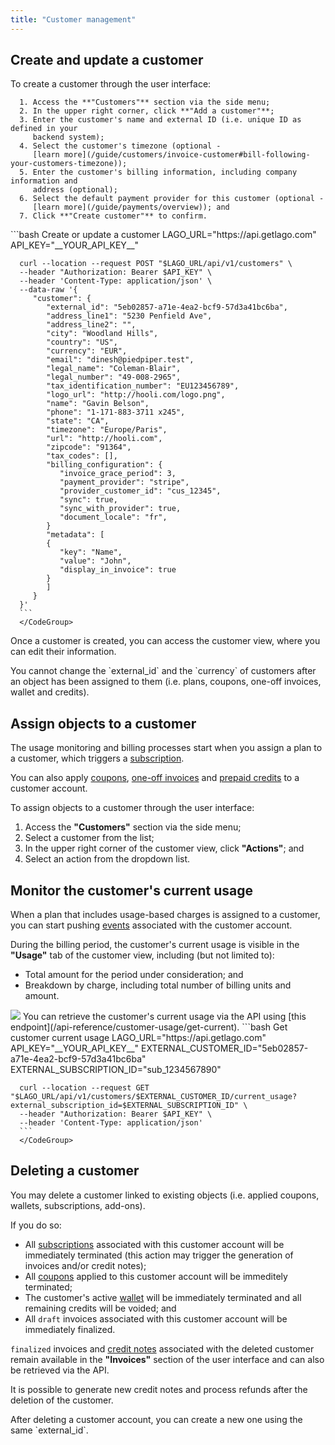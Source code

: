 ```yaml
---
title: "Customer management"
---
```


## Create and update a customer[](#create-and-update-a-customer "Direct link to heading")
<Tabs>
  <Tab title="Dashboard">
      To create a customer through the user interface:

      1. Access the **"Customers"** section via the side menu;
      2. In the upper right corner, click **"Add a customer"**;
      3. Enter the customer's name and external ID (i.e. unique ID as defined in your
         backend system);
      4. Select the customer's timezone (optional -
         [learn more](/guide/customers/invoice-customer#bill-following-your-customers-timezone));
      5. Enter the customer's billing information, including company information and
         address (optional);
      6. Select the default payment provider for this customer (optional -
         [learn more](/guide/payments/overview)); and
      7. Click **"Create customer"** to confirm.

  </Tab>
  <Tab title="API">
      <CodeGroup>
      ```bash Create or update a customer
      LAGO_URL="https://api.getlago.com"
      API_KEY="__YOUR_API_KEY__"

      curl --location --request POST "$LAGO_URL/api/v1/customers" \
      --header "Authorization: Bearer $API_KEY" \
      --header 'Content-Type: application/json' \
      --data-raw '{
         "customer": {
            "external_id": "5eb02857-a71e-4ea2-bcf9-57d3a41bc6ba",
            "address_line1": "5230 Penfield Ave",
            "address_line2": "",
            "city": "Woodland Hills",
            "country": "US",
            "currency": "EUR",
            "email": "dinesh@piedpiper.test",
            "legal_name": "Coleman-Blair",
            "legal_number": "49-008-2965",
            "tax_identification_number": "EU123456789",
            "logo_url": "http://hooli.com/logo.png",
            "name": "Gavin Belson",
            "phone": "1-171-883-3711 x245",
            "state": "CA",
            "timezone": "Europe/Paris",
            "url": "http://hooli.com",
            "zipcode": "91364",
            "tax_codes": [],
            "billing_configuration": {
               "invoice_grace_period": 3,
               "payment_provider": "stripe",
               "provider_customer_id": "cus_12345",
               "sync": true,
               "sync_with_provider": true,
               "document_locale": "fr",
            }
            "metadata": [
            {
               "key": "Name",
               "value": "John",
               "display_in_invoice": true
            }
            ]
         }
      }'
      ```
      </CodeGroup>
  </Tab>
</Tabs>

Once a customer is created, you can access the customer view, where you can edit their information.

<Warning>
  You cannot change the `external_id` and the `currency` of customers after an object has been
  assigned to them (i.e. plans, coupons, one-off invoices, wallet and credits).
</Warning>

## Assign objects to a customer[](#assign-objects-to-a-customer "Direct link to heading")

The usage monitoring and billing processes start when you assign a plan to a
customer, which triggers a [subscription](/guide/subscriptions/assign-plan).

You can also apply [coupons](/guide/coupons), [one-off invoices](/guide/one-off-invoices/create-one-off-invoices) and
[prepaid credits](/guide/prepaid-credits) to a customer account.

To assign objects to a customer through the user interface:

1. Access the **"Customers"** section via the side menu;
2. Select a customer from the list;
3. In the upper right corner of the customer view, click **"Actions"**; and
4. Select an action from the dropdown list.

## Monitor the customer's current usage[](#monitor-the-customers-current-usage "Direct link to heading")

When a plan that includes usage-based charges is assigned to a customer, you can
start pushing [events](/guide/events/ingesting-usage) associated with the customer account.

During the billing period, the customer's current usage is visible in the
**"Usage"** tab of the customer view, including (but not limited to):

- Total amount for the period under consideration; and
- Breakdown by charge, including total number of billing units and amount.

<Tabs>
  <Tab title="Dashboard">
   <Frame caption="Fetch customer's current usage">
      <img src="/guide/images/customer-current-usage-28893d7bd2e44ae054012ffa8e3cc69b.png" />
    </Frame>
  </Tab>
  <Tab title="API">
   You can retrieve the customer's current usage via the API using [this endpoint](/api-reference/customer-usage/get-current).
      <CodeGroup>
      ```bash Get customer current usage
      LAGO_URL="https://api.getlago.com"
      API_KEY="__YOUR_API_KEY__"
      EXTERNAL_CUSTOMER_ID="5eb02857-a71e-4ea2-bcf9-57d3a41bc6ba"
      EXTERNAL_SUBSCRIPTION_ID="sub_1234567890"

      curl --location --request GET "$LAGO_URL/api/v1/customers/$EXTERNAL_CUSTOMER_ID/current_usage?external_subscription_id=$EXTERNAL_SUBSCRIPTION_ID" \
      --header "Authorization: Bearer $API_KEY" \
      --header 'Content-Type: application/json'
      ```
      </CodeGroup>
  </Tab>
</Tabs>


## Deleting a customer
You may delete a customer linked to existing objects (i.e. applied coupons, wallets, subscriptions, add-ons).

If you do so:
- All [subscriptions](/guide/subscriptions/assign-plan) associated with this customer account will be immediately terminated (this action may trigger the generation of invoices and/or credit notes);
- All [coupons](/guide/coupons) applied to this customer account will be immeditely terminated;
- The customer's active [wallet](/guide/prepaid-credits) will be immediately terminated and all remaining credits will be voided; and
- All `draft` invoices associated with this customer account will be immediately finalized.

`finalized` invoices and [credit notes](/guide/credit-notes) associated with the deleted customer remain available in the **"Invoices"** section of the user interface and can also be retrieved via the API.

It is possible to generate new credit notes and process refunds after the deletion of the customer.

<Info>
After deleting a customer account, you can create a new one using the same `external_id`.
</Info>